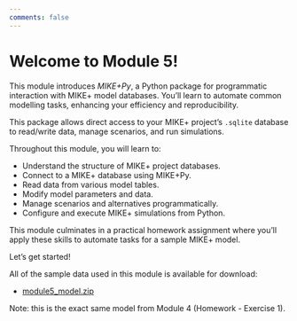 ```yaml
---
comments: false
---
```


# Welcome to Module 5! {.unnumbered}

This module introduces *MIKE+Py*, a Python package for programmatic interaction with MIKE+ model databases. You'll learn to automate common modelling tasks, enhancing your efficiency and reproducibility.

This package allows direct access to your MIKE+ project's `.sqlite` database to read/write data, manage scenarios, and run simulations.

Throughout this module, you will learn to:

- Understand the structure of MIKE+ project databases.
- Connect to a MIKE+ database using MIKE+Py.
- Read data from various model tables.
- Modify model parameters and data.
- Manage scenarios and alternatives programmatically.
- Configure and execute MIKE+ simulations from Python.

This module culminates in a practical homework assignment where you'll apply these skills to automate tasks for a sample MIKE+ model.

Let's get started!

::: {.callout-tip title="Where can I download sample data to follow along?" collapse="true"}
All of the sample data used in this module is available for download:

*   [module5_model.zip](data/module5_model.zip){download="module5_model.zip"}

Note: this is the exact same model from Module 4 (Homework - Exercise 1).
:::